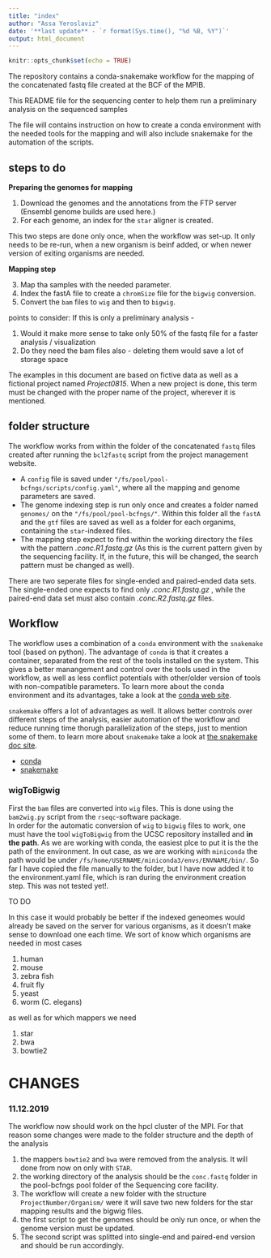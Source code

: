 ```yaml
---
title: "index"
author: "Assa Yeroslaviz"
date: '**last update** - `r format(Sys.time(), "%d %B, %Y")`'
output: html_document
---
```


```r
knitr::opts_chunk$set(echo = TRUE)
```

The repository contains a conda-snakemake workflow for the mapping of the concatenated fastq file created at the BCF of the MPIB.


This README file for the sequencing center to help them run a preliminary analysis on the sequenced samples

The file will contains instruction on how to create a conda environment with the needed tools for the mapping and will also include snakemake for the automation of the scripts. 

## steps to do

**Preparing the genomes for mapping**

1. Download the genomes and the annotations from the FTP server (Ensembl genome builds are used here.)
2. For each genome, an index for the `star` aligner is created.

This two steps are done only once, when the workflow was set-up. It only needs to be re-run, when a new organism is beinf added, or when newer version of exiting organisms are needed.

**Mapping step** 

3. Map tha samples with the needed parameter.
4. Index the fastA file to create a `chromSize` file for the `bigwig` conversion.
5. Convert the `bam` files to `wig` and then to `bigwig`.

points to consider:
If this is only a preliminary analysis - 

1. Would it make more sense to take only 50% of the fastq file for a faster analysis / visualization
2. Do they need the bam files also - deleting them would save a lot of storage space

The examples in this document are based on fictive data as well as a fictional project named *Project0815*. When a new project is done, this term must be changed with the proper name of the project, wherever it is mentioned.

## folder structure

The workflow works from within the folder of the concatenated `fastq` files created after running the `bcl2fastq` script from the project management website. 

* A `config` file is saved under `"/fs/pool/pool-bcfngs/scripts/config.yaml"`, where all the mapping and genome parameters are saved. 
* The genome indexing step is run only once and creates a folder named `genomes/`  on the `"/fs/pool/pool-bcfngs/"`. Within this folder all the `fastA` and the `gtf` files are saved as well as a folder for each organims, containing the `star`-indexed files.
* The mapping step expect to find within the working directory the files with the pattern *.conc.R1.fastq.gz* (As this is the current pattern given by the sequencing facility. If, in the future, this will be changed, the search pattern must be changed as well).

There are two seperate files for single-ended and paired-ended data sets. The single-ended one expects to find only  *.conc.R1.fastq.gz* , while the paired-end data set must also contain *.conc.R2.fastq.gz* files. 

## Workflow

The workflow uses a combination of a `conda` environment with the `snakemake` tool (based on python). The advantage of `conda` is that it creates a container, separated from the rest of the tools installed on the system. This gives a better manangement and control over the tools used in the workflow, as well as less conflict potentials with other/older version of tools with non-compatible parameters. To learn more about the conda environment and its advantages, take a look at the [conda web site](https://conda.io/en/latest/).

`snakemake` offers a lot of advantages as well. It allows better controls over different steps of the analysis, easier automation of the workflow and reduce running time thorugh parallelization of the steps, just to mention some of them. to learn more about `snakemake` take a look at [the snakemake doc site](https://snakemake.readthedocs.io/en/stable/index.html).

- [conda](conda.html)
- [snakemake](snakemake.html)

### wigToBigwig

First the `bam` files are converted into `wig` files. This is done using the `bam2wig.py` script from the `rseqc`-software package.  
In order for the automatic conversion of `wig` to `bigwig` files to work, one must have the tool `wigToBigwig` from the UCSC repository installed and **in the path**.
As we are working with conda, the easiest plce to put it is the the path of the environment. In out case, as we are working with `miniconda` the path would be under `/fs/home/USERNAME/miniconda3/envs/ENVNAME/bin/`.
So far I have copied the file manually to the folder, but I have now added it to the environment.yaml file, which is ran during the environment creation step. This was not tested yet!.


TO DO

In this case it would probably be better if the indexed geneomes would already be saved on the server for various organisms, as it doesn't make sense to download one each time. We sort of know which organisms are needed in most cases

1. human
2. mouse
3. zebra fish
4. fruit fly
5. yeast
6. worm (C. elegans)

as well as for which mappers we need

1. star
2. bwa
3. bowtie2

# CHANGES

### 11.12.2019

The workflow now should work on the hpcl cluster of the MPI. For that reason some changes were made to the folder structure and the depth of the analysis

1. the mappers `bowtie2` and `bwa` were removed from the analysis. It will done from now on only with `STAR`.
2. the working directory of the analysis should be the `conc.fastq` folder in the pool-bcfngs pool folder of the Sequencing core facility.
3. The workflow will create a new folder with the structure `ProjectNumber/Organism/` were it will save two new folders for the star mapping results and the bigwig files.
4. the first script to get the genomes should be only run once, or when the genome version must be updated.
5. The second script was splitted into single-end and paired-end version and should be run accordingly. 

